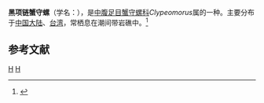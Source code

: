 {{Speciesbox
| taxon = Clypeomorus humilis
| binomial_authority = (Dunker, 1861)
}}
'''黑项链蟹守螺'''（学名：''{{lang|la|Clypeomorus humilis}}''），是[[中腹足目|中腹足目]][[蟹守螺科|蟹守螺科]]''Clypeomorus''属的一种。主要分布于[[中国大陆|中国大陆]]、[[台湾|台湾]]，常栖息在潮间带岩礁中。<ref>{{cite web|url=http://shell.sinica.edu.tw/chinese/shellbase_detail.php?science_no=386|title=国际贝库：黑项链蟹守螺|publisher=台湾贝类资料库|accessdate=2009-08-11}}</ref>

== 参考文献 ==
{{reflist}}
{{taxonbar}}
[[Category:_1861年描述的动物|H]]
[[Category:蟹守螺科|H]]
